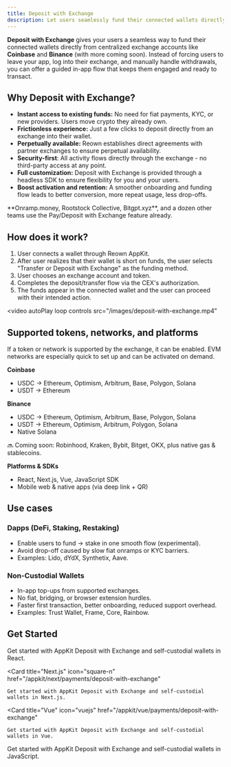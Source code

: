 ```yaml
---
title: Deposit with Exchange
description: Let users seamlessly fund their connected wallets directly from their exchange accounts or another wallet.
---
```


**Deposit with Exchange** gives your users a seamless way to fund their connected wallets directly from centralized exchange accounts like **Coinbase** and **Binance** (with more coming soon).
Instead of forcing users to leave your app, log into their exchange, and manually handle withdrawals, you can offer a guided in-app flow that keeps them engaged and ready to transact.

## Why Deposit with Exchange?

- **Instant access to existing funds:** No need for fiat payments, KYC, or new providers. Users move crypto they already own.
- **Frictionless experience:** Just a few clicks to deposit directly from an exchange into their wallet.
- **Perpetually available:** Reown establishes direct agreements with partner exchanges to ensure perpetual availability.
- **Security-first**: All activity flows directly through the exchange - no third-party access at any point.
- **Full customization:** Deposit with Exchange is provided through a headless SDK to ensure flexibility for you and your users.
- **Boost activation and retention:** A smoother onboarding and funding flow leads to better conversion, more repeat usage, less drop-offs.

<Note>
**Onramp.money, Rootstock Collective, Bitgpt.xyz**, and a dozen other teams use the Pay/Deposit with Exchange feature already.
</Note>


## How does it work?

1. User connects a wallet through Reown AppKit.
2. After user realizes that their wallet is short on funds, the user selects "Transfer or Deposit with Exchange" as the funding method.
3. User chooses an exchange account and token.
4. Completes the deposit/transfer flow via the CEX's authorization.
5. The funds appear in the connected wallet and the user can proceed with their intended action.

<video
  autoPlay
  loop
  controls
  src="/images/deposit-with-exchange.mp4"
></video>


## Supported tokens, networks, and platforms

If a token or network is supported by the exchange, it can be enabled. EVM networks are especially quick to set up and can be activated on demand.

**Coinbase**
- USDC → Ethereum, Optimism, Arbitrum, Base, Polygon, Solana
- USDT → Ethereum

**Binance**
- USDC → Ethereum, Optimism, Arbitrum, Base, Polygon, Solana
- USDT → Ethereum, Optimism, Arbitrum, Polygon, Solana
- Native Solana

🔜 Coming soon: Robinhood, Kraken, Bybit, Bitget, OKX, plus native gas & stablecoins.

**Platforms & SDKs**
- React, Next.js, Vue, JavaScript SDK
- Mobile web & native apps (via deep link + QR)

## Use cases

### Dapps (DeFi, Staking, Restaking)

- Enable users to fund → stake in one smooth flow (experimental).
- Avoid drop-off caused by slow fiat onramps or KYC barriers.
- Examples: Lido, dYdX, Synthetix, Aave.

### Non-Custodial Wallets

- In-app top-ups from supported exchanges.
- No fiat, bridging, or browser extension hurdles.
- Faster first transaction, better onboarding, reduced support overhead.
- Examples: Trust Wallet, Frame, Core, Rainbow.

## Get Started

<CardGroup cols={2}>
  <Card title="React" icon="react" href="/appkit/react/payments/deposit-with-exchange">
    Get started with AppKit Deposit with Exchange and self-custodial wallets in React.
  </Card>

  <Card
    title="Next.js"
    icon="square-n"
    href="/appkit/next/payments/deposit-with-exchange"
  >
    Get started with AppKit Deposit with Exchange and self-custodial wallets in Next.js.
  </Card>

  <Card
    title="Vue"
    icon="vuejs"
    href="/appkit/vue/payments/deposit-with-exchange"
  >
    Get started with AppKit Deposit with Exchange and self-custodial wallets in Vue.
  </Card>

  <Card title="JavaScript" icon="js" href="/appkit/javascript/payments/deposit-with-exchange">
    Get started with AppKit Deposit with Exchange and self-custodial wallets in JavaScript.
  </Card>
</CardGroup>